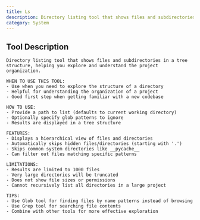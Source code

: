 ```yaml
---
title: Ls
description: Directory listing tool that shows files and subdirectories in a tree structure, helping you explore and understand the project organization.
category: System
---
```


## Tool Description

```
Directory listing tool that shows files and subdirectories in a tree structure, helping you explore and understand the project organization.

WHEN TO USE THIS TOOL:
- Use when you need to explore the structure of a directory
- Helpful for understanding the organization of a project
- Good first step when getting familiar with a new codebase

HOW TO USE:
- Provide a path to list (defaults to current working directory)
- Optionally specify glob patterns to ignore
- Results are displayed in a tree structure

FEATURES:
- Displays a hierarchical view of files and directories
- Automatically skips hidden files/directories (starting with '.')
- Skips common system directories like __pycache__
- Can filter out files matching specific patterns

LIMITATIONS:
- Results are limited to 1000 files
- Very large directories will be truncated
- Does not show file sizes or permissions
- Cannot recursively list all directories in a large project

TIPS:
- Use Glob tool for finding files by name patterns instead of browsing
- Use Grep tool for searching file contents
- Combine with other tools for more effective exploration
```